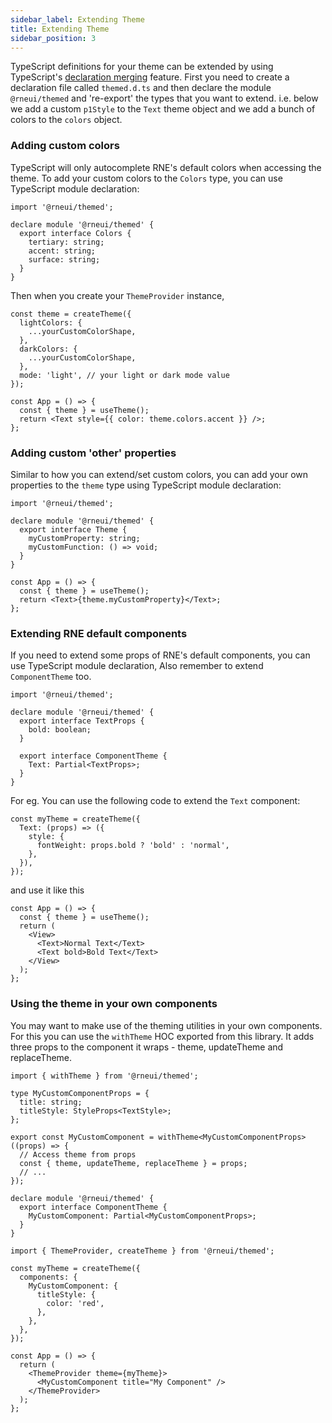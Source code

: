 ```yaml
---
sidebar_label: Extending Theme
title: Extending Theme
sidebar_position: 3
---
```


TypeScript definitions for your theme can be extended by using TypeScript's [declaration merging](https://www.typescriptlang.org/docs/handbook/declaration-merging.html) feature. First you need to create a declaration file called `themed.d.ts` and then declare the module `@rneui/themed` and 're-export' the types that you want to extend. i.e. below we add a custom `p1Style` to the `Text` theme object and we add a bunch of colors to the `colors` object.

### Adding custom colors

TypeScript will only autocomplete RNE's default colors when accessing the theme. To add your custom colors to the `Colors` type, you can use TypeScript module declaration:

```tsx
import '@rneui/themed';

declare module '@rneui/themed' {
  export interface Colors {
    tertiary: string;
    accent: string;
    surface: string;
  }
}
```

Then when you create your `ThemeProvider` instance,

```tsx
const theme = createTheme({
  lightColors: {
    ...yourCustomColorShape,
  },
  darkColors: {
    ...yourCustomColorShape,
  },
  mode: 'light', // your light or dark mode value
});
```

```tsx
const App = () => {
  const { theme } = useTheme();
  return <Text style={{ color: theme.colors.accent }} />;
};
```

### Adding custom 'other' properties

Similar to how you can extend/set custom colors, you can add your own properties to the `theme` type using TypeScript module declaration:

```tsx
import '@rneui/themed';

declare module '@rneui/themed' {
  export interface Theme {
    myCustomProperty: string;
    myCustomFunction: () => void;
  }
}
```

```tsx
const App = () => {
  const { theme } = useTheme();
  return <Text>{theme.myCustomProperty}</Text>;
};
```

### Extending RNE default components

If you need to extend some props of RNE's default components, you can use TypeScript module declaration, Also remember to extend `ComponentTheme` too.

```tsx
import '@rneui/themed';

declare module '@rneui/themed' {
  export interface TextProps {
    bold: boolean;
  }

  export interface ComponentTheme {
    Text: Partial<TextProps>;
  }
}
```

For eg. You can use the following code to extend the `Text` component:

```tsx
const myTheme = createTheme({
  Text: (props) => ({
    style: {
      fontWeight: props.bold ? 'bold' : 'normal',
    },
  }),
});
```

and use it like this

```tsx
const App = () => {
  const { theme } = useTheme();
  return (
    <View>
      <Text>Normal Text</Text>
      <Text bold>Bold Text</Text>
    </View>
  );
};
```

### Using the theme in your own components

You may want to make use of the theming utilities in your own components. For this you can use the `withTheme` HOC exported from this library. It adds three props to the component it wraps - theme, updateTheme and replaceTheme.

```tsx
import { withTheme } from '@rneui/themed';

type MyCustomComponentProps = {
  title: string;
  titleStyle: StyleProps<TextStyle>;
};

export const MyCustomComponent = withTheme<MyCustomComponentProps>((props) => {
  // Access theme from props
  const { theme, updateTheme, replaceTheme } = props;
  // ...
});

declare module '@rneui/themed' {
  export interface ComponentTheme {
    MyCustomComponent: Partial<MyCustomComponentProps>;
  }
}
```

```tsx
import { ThemeProvider, createTheme } from '@rneui/themed';

const myTheme = createTheme({
  components: {
    MyCustomComponent: {
      titleStyle: {
        color: 'red',
      },
    },
  },
});

const App = () => {
  return (
    <ThemeProvider theme={myTheme}>
      <MyCustomComponent title="My Component" />
    </ThemeProvider>
  );
};
```

